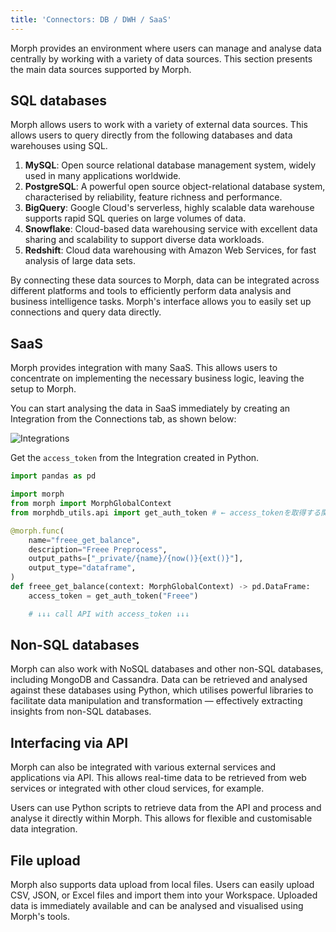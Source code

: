 ```yaml
---
title: 'Connectors: DB / DWH / SaaS'
---
```


Morph provides an environment where users can manage and analyse data centrally by working with a variety of data sources. This section presents the main data sources supported by Morph.

## SQL databases

Morph allows users to work with a variety of external data sources. This allows users to query directly from the following databases and data warehouses using SQL.

1. **MySQL**: Open source relational database management system, widely used in many applications worldwide.
2. **PostgreSQL**: A powerful open source object-relational database system, characterised by reliability, feature richness and performance.
3. **BigQuery**: Google Cloud's serverless, highly scalable data warehouse supports rapid SQL queries on large volumes of data.
4. **Snowflake**: Cloud-based data warehousing service with excellent data sharing and scalability to support diverse data workloads.
5. **Redshift**: Cloud data warehousing with Amazon Web Services, for fast analysis of large data sets.

By connecting these data sources to Morph, data can be integrated across different platforms and tools to efficiently perform data analysis and business intelligence tasks. Morph's interface allows you to easily set up connections and query data directly.

## SaaS

Morph provides integration with many SaaS. This allows users to concentrate on implementing the necessary business logic, leaving the setup to Morph.

You can start analysing the data in SaaS immediately by creating an Integration from the Connections tab, as shown below:

<img
  src="/assets/images/docs/integrations.png"
  alt="Integrations"
/>

Get the `access_token` from the Integration created in Python.

```python
import pandas as pd

import morph
from morph import MorphGlobalContext
from morphdb_utils.api import get_auth_token # ← access_tokenを取得する関数

@morph.func(
    name="freee_get_balance",
    description="Freee Preprocess",
    output_paths=["_private/{name}/{now()}{ext()}"],
    output_type="dataframe",
)
def freee_get_balance(context: MorphGlobalContext) -> pd.DataFrame:
    access_token = get_auth_token("Freee")

    # ↓↓↓ call API with access_token ↓↓↓
```

## Non-SQL databases

Morph can also work with NoSQL databases and other non-SQL databases, including MongoDB and Cassandra. Data can be retrieved and analysed against these databases using Python, which utilises powerful libraries to facilitate data manipulation and transformation — effectively extracting insights from non-SQL databases.

## Interfacing via API

Morph can also be integrated with various external services and applications via API. This allows real-time data to be retrieved from web services or integrated with other cloud services, for example. 

Users can use Python scripts to retrieve data from the API and process and analyse it directly within Morph. This allows for flexible and customisable data integration.

## File upload

Morph also supports data upload from local files. Users can easily upload CSV, JSON, or Excel files and import them into your Workspace. Uploaded data is immediately available and can be analysed and visualised using Morph's tools.